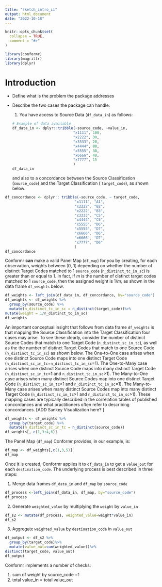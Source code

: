 ```yaml
---
title: "sketch_intro_ii"
output: html_document
date: "2022-10-18"
---
```


```r
knitr::opts_chunk$set(
  collapse = TRUE,
  comment = "#>"
)
```

```r
library(conformr)
library(magrittr)
library(dplyr)
```

# Introduction

-   Define what is the problem the package addresses

-   Describe the two cases the package can handle:

    1.  You have access to Source Data (`df_data_in`) as follows:

    ```r



    # Example of data available 
    df_data_in <- dplyr::tribble(~source_code, ~value_in,
                                "x1111", 100,
                                "x2222", 30,
                                "x3333", 20,
                                "x4444", 80,
                                "x5555", 30,
                                "x6666", 40,
                                "x7777", 15
                                )
    df_data_in
    ```

    and also to a concordance between the Source Classification (`source_code`) and the Target Classification ( `target_code`), as shown below:

```r
   
df_concordance <- dplyr:: tribble(~source_code, ~ target_code,
                                "x1111", "A1",
                                "x2222", "B2",
                                "x2222", "B3",
                                "x3333", "C5",
                                "x4444", "C5",
                                "x5555", "D6",
                                "x5555", "D7",
                                "x6666", "D6",
                                "x6666", "D7",
                                "x7777", "D6"
                                )
df_concordance
```

Conformr **can** make a valid Panel Map (`df_map`) for you by creating, for each observation, weights between (0, 1] depending on whether the number of distinct Target Codes matched to 1 `source_code` (`n_distinct_tc_in_sc`) is greater than or equal to 1. In fact, if *m* is the number of distinct target codes matched to 1 `source_code`, then the assigned weight is 1/*m,* as shown in the data frame `df_weights` below.

```r
df_weights <- left_join(df_data_in, df_concordance, by="source_code")
df_weights <- df_weights %>%
  group_by(source_code) %>%
  mutate(n_distinct_tc_in_sc = n_distinct(target_code))%>%
mutate(weight = 1/n_distinct_tc_in_sc)
df_weights
```

An important conceptual insight that follows from data frame `df_weights` is that mapping the Source Classification into the Target Classification four cases may arise. To see these clearly, consider the number of distinct Source Codes that match to one Target Code (`n_distinct_sc_in_tc`), as well as the the number of distinct Target Codes that match to one Source Code (`n_distinct_tc_in_sc`) as shown below. The One-to-One case arises when one distinct Source Code maps into one distinct Target Code (`n_distinct_sc_in_tc`=`n_distinct_tc_in_sc`=1). The One-to-Many case arises when one distinct Source Code maps into many distinct Target Code (`n_distinct_sc_in_tc`=1 and `n_distinct_tc_in_sc`\>1). The Many-to-One case arises when many distinct Source Codes map into one distinct Target Code (`n_distinct_sc_in_tc`\>1 and `n_distinct_tc_in_sc`=1). The Many-to-Many case arises when many distinct Source Codes map into many distinct Target Code (`n_distinct_sc_in_tc`\>1 and `n_distinct_tc_in_sc`\>1). These mapping cases are typically described in the correlation tables of published concordances and what practitioners often refer to describing concordances. [ADD Sankey Visualization here? ]

```r
df_weights <- df_weights %>%
  group_by(target_code) %>%
  mutate(n_distinct_sc_in_tc = n_distinct(source_code))
df_weights[, c(1,3:4,6)]
```

The Panel Map (`df_map`) Conformr provides, in our example, is:

```r
df_map <- df_weights[,c(1,3,5)]
df_map
```

Once it is created, Conformr applies it to `df_data_in` to get a `value_out` for each `destination_code`. The underlying process is best described in three steps:

1.  Merge data frames `df_data_in` and `df_map` by `source_code`

```r
df_process <-left_join(df_data_in, df_map, by="source_code")
df_process

```

2.  Generate `weighted_value` by multiplying the `weight` by `value_in`

```r
df_s2 <- mutate(df_process, weighted_value=weight*value_in)
df_s2
```

3.  Aggregate `weighted_value` by `destination_code` in `value_out`

```r
df_output <- df_s2 %>%
  group_by(target_code)%>%
  mutate(value_out=sum(weighted_value))%>%
distinct(target_code, value_out)
df_output
```

Conformr implements a number of checks:

1.  sum of weight by source_code =1
2.  total value_in = total value_out
